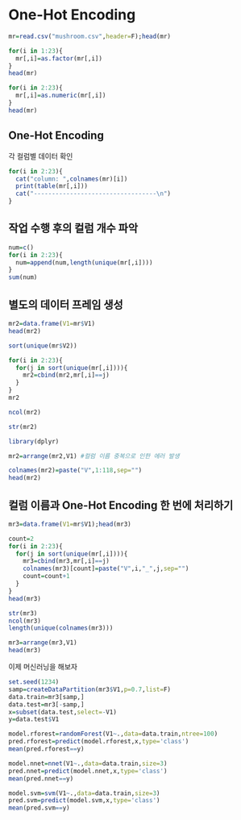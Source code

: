 # One-Hot Encoding

```r
mr=read.csv("mushroom.csv",header=F);head(mr)
```

```r
for(i in 1:23){
  mr[,i]=as.factor(mr[,i])
}
head(mr)
```

```r
for(i in 2:23){
  mr[,i]=as.numeric(mr[,i])
}
head(mr)
```

## One-Hot Encoding

각 컬럼별 데이터 확인

```r
for(i in 2:23){
  cat("column: ",colnames(mr)[i])
  print(table(mr[,i]))
  cat("----------------------------------\n")
}
```

## 작업 수행 후의 컬럼 개수 파악

```r
num=c()
for(i in 2:23){
  num=append(num,length(unique(mr[,i])))
}
sum(num)
```

## 별도의 데이터 프레임 생성

```r
mr2=data.frame(V1=mr$V1)
head(mr2)
```

```r
sort(unique(mr$V2))
```

```r
for(i in 2:23){
  for(j in sort(unique(mr[,i]))){
    mr2=cbind(mr2,mr[,i]==j)
  }
}
mr2
```

```r
ncol(mr2)
```

```r
str(mr2)
```

```r
library(dplyr)
```

```r
mr2=arrange(mr2,V1) #컬럼 이름 중복으로 인한 에러 발생
```

```r
colnames(mr2)=paste("V",1:118,sep="")
head(mr2)
```

## 컬럼 이름과 One-Hot Encoding 한 번에 처리하기

```r
mr3=data.frame(V1=mr$V1);head(mr3)
```

```r
count=2
for(i in 2:23){
  for(j in sort(unique(mr[,i]))){
    mr3=cbind(mr3,mr[,i]==j)
    colnames(mr3)[count]=paste("V",i,"_",j,sep="")
    count=count+1
  }
}
head(mr3)
```

```r
str(mr3)
ncol(mr3)
length(unique(colnames(mr3)))
```

```r
mr3=arrange(mr3,V1)
head(mr3)
```

이제 머신러닝을 해보자

```r
set.seed(1234)
samp=createDataPartition(mr3$V1,p=0.7,list=F)
data.train=mr3[samp,]
data.test=mr3[-samp,]
x=subset(data.test,select=-V1)
y=data.test$V1
```

```r
model.rforest=randomForest(V1~.,data=data.train,ntree=100)
pred.rforest=predict(model.rforest,x,type='class')
mean(pred.rforest==y)
```

```r
model.nnet=nnet(V1~.,data=data.train,size=3)
pred.nnet=predict(model.nnet,x,type='class')
mean(pred.nnet==y)
```

```r
model.svm=svm(V1~.,data=data.train,size=3)
pred.svm=predict(model.svm,x,type='class')
mean(pred.svm==y)
```
